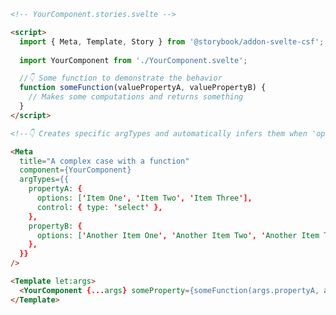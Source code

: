```html
<!-- YourComponent.stories.svelte -->

<script>
  import { Meta, Template, Story } from '@storybook/addon-svelte-csf';
  
  import YourComponent from './YourComponent.svelte';

  //👇 Some function to demonstrate the behavior
  function someFunction(valuePropertyA, valuePropertyB) {
    // Makes some computations and returns something
  }
</script>

<!--👇 Creates specific argTypes and automatically infers them when 'options' is defined -->

<Meta
  title="A complex case with a function"
  component={YourComponent}
  argTypes={{
    propertyA: {
      options: ['Item One', 'Item Two', 'Item Three'],
      control: { type: 'select' }, 
    },
    propertyB: {
      options: ['Another Item One', 'Another Item Two', 'Another Item Three'],
    },
  }}
/>

<Template let:args>
  <YourComponent {...args} someProperty={someFunction(args.propertyA, args.propertyB)} />
</Template>
```